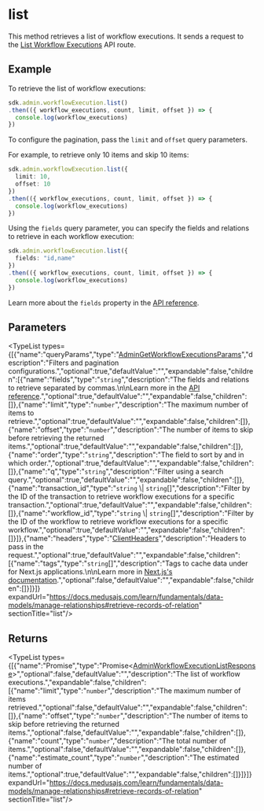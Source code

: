 
# list

This method retrieves a list of workflow executions. It sends a request to the
[List Workflow Executions](https://docs.medusajs.com/api/admin#workflows-executions\_getworkflowsexecutions)
API route.

## Example

To retrieve the list of workflow executions:

```ts
sdk.admin.workflowExecution.list()
.then(({ workflow_executions, count, limit, offset }) => {
  console.log(workflow_executions)
})
```

To configure the pagination, pass the `limit` and `offset` query parameters.

For example, to retrieve only 10 items and skip 10 items:

```ts
sdk.admin.workflowExecution.list({
  limit: 10,
  offset: 10
})
.then(({ workflow_executions, count, limit, offset }) => {
  console.log(workflow_executions)
})
```

Using the `fields` query parameter, you can specify the fields and relations to retrieve
in each workflow execution:

```ts
sdk.admin.workflowExecution.list({
  fields: "id,name"
})
.then(({ workflow_executions, count, limit, offset }) => {
  console.log(workflow_executions)
})
```

Learn more about the `fields` property in the [API reference](https://docs.medusajs.com/api/admin#select-fields-and-relations).

## Parameters

<TypeList types={[{"name":"queryParams","type":"[AdminGetWorkflowExecutionsParams](../../../../../types/HttpTypes/interfaces/types.HttpTypes.AdminGetWorkflowExecutionsParams/page.mdx)","description":"Filters and pagination configurations.","optional":true,"defaultValue":"","expandable":false,"children":[{"name":"fields","type":"`string`","description":"The fields and relations to retrieve separated by commas.\n\nLearn more in the [API reference](https://docs.medusajs.com/api/store#select-fields-and-relations).","optional":true,"defaultValue":"","expandable":false,"children":[]},{"name":"limit","type":"`number`","description":"The maximum number of items to retrieve.","optional":true,"defaultValue":"","expandable":false,"children":[]},{"name":"offset","type":"`number`","description":"The number of items to skip before retrieving the returned items.","optional":true,"defaultValue":"","expandable":false,"children":[]},{"name":"order","type":"`string`","description":"The field to sort by and in which order.","optional":true,"defaultValue":"","expandable":false,"children":[]},{"name":"q","type":"`string`","description":"Filter using a search query.","optional":true,"defaultValue":"","expandable":false,"children":[]},{"name":"transaction_id","type":"`string` \\| `string`[]","description":"Filter by the ID of the transaction to retrieve workflow executions for a specific transaction.","optional":true,"defaultValue":"","expandable":false,"children":[]},{"name":"workflow_id","type":"`string` \\| `string`[]","description":"Filter by the ID of the workflow to retrieve workflow executions for a specific workflow.","optional":true,"defaultValue":"","expandable":false,"children":[]}]},{"name":"headers","type":"[ClientHeaders](../../../types/js_sdk.admin.ClientHeaders/page.mdx)","description":"Headers to pass in the request.","optional":true,"defaultValue":"","expandable":false,"children":[{"name":"tags","type":"`string`[]","description":"Tags to cache data under for Next.js applications.\n\nLearn more in [Next.js's documentation](https://nextjs.org/docs/app/building-your-application/caching#fetch-optionsnexttags-and-revalidatetag).","optional":false,"defaultValue":"","expandable":false,"children":[]}]}]} expandUrl="https://docs.medusajs.com/learn/fundamentals/data-models/manage-relationships#retrieve-records-of-relation" sectionTitle="list"/>

## Returns

<TypeList types={[{"name":"Promise","type":"Promise&#60;[AdminWorkflowExecutionListResponse](../../../../../types/HttpTypes/types/types.HttpTypes.AdminWorkflowExecutionListResponse/page.mdx)&#62;","optional":false,"defaultValue":"","description":"The list of workflow executions.","expandable":false,"children":[{"name":"limit","type":"`number`","description":"The maximum number of items retrieved.","optional":false,"defaultValue":"","expandable":false,"children":[]},{"name":"offset","type":"`number`","description":"The number of items to skip before retrieving the returned items.","optional":false,"defaultValue":"","expandable":false,"children":[]},{"name":"count","type":"`number`","description":"The total number of items.","optional":false,"defaultValue":"","expandable":false,"children":[]},{"name":"estimate_count","type":"`number`","description":"The estimated number of items.","optional":true,"defaultValue":"","expandable":false,"children":[]}]}]} expandUrl="https://docs.medusajs.com/learn/fundamentals/data-models/manage-relationships#retrieve-records-of-relation" sectionTitle="list"/>
